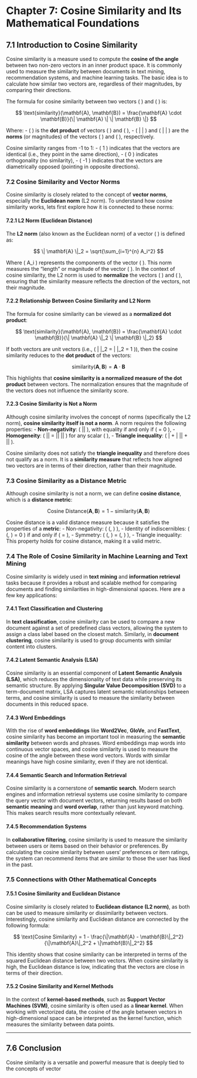

# Chapter 7: Cosine Similarity and Its Mathematical Foundations

## 7.1 Introduction to Cosine Similarity

Cosine similarity is a measure used to compute the **cosine of the angle** between two non-zero vectors in an inner product space. It is commonly used to measure the similarity between documents in text mining, recommendation systems, and machine learning tasks. The basic idea is to calculate how similar two vectors are, regardless of their magnitudes, by comparing their directions.

The formula for cosine similarity between two vectors \( \mathbf{A} \) and \( \mathbf{B} \) is:
  
  $$
  \text{similarity}(\mathbf{A}, \mathbf{B}) = \frac{\mathbf{A} \cdot \mathbf{B}}{\| \mathbf{A} \| \| \mathbf{B} \|}
$$
  
  Where:
  - \( \mathbf{A} \cdot \mathbf{B} \) is the **dot product** of vectors \( \mathbf{A} \) and \( \mathbf{B} \),
- \( \| \mathbf{A} \| \) and \( \| \mathbf{B} \| \) are the **norms** (or magnitudes) of the vectors \( \mathbf{A} \) and \( \mathbf{B} \), respectively.

Cosine similarity ranges from -1 to 1:
  - \( 1 \) indicates that the vectors are identical (i.e., they point in the same direction),
- \( 0 \) indicates orthogonality (no similarity),
- \( -1 \) indicates that the vectors are diametrically opposed (pointing in opposite directions).

### 7.2 Cosine Similarity and Vector Norms

Cosine similarity is closely related to the concept of **vector norms**, especially the **Euclidean norm** (L2 norm). 
To understand how cosine similarity works, lets first explore how it is connected to these norms:

#### 7.2.1 L2 Norm (Euclidean Distance)

The **L2 norm** (also known as the Euclidean norm) of a vector \( \mathbf{A} \) is defined as:

$$
\| \mathbf{A} \|_2 = \sqrt{\sum_{i=1}^{n} A_i^2}
$$

Where \( A_i \) represents the components of the vector \( \mathbf{A} \). This norm measures the "length" or magnitude of the vector \( \mathbf{A} \). In the context of cosine similarity, the L2 norm is used to **normalize** the vectors \( \mathbf{A} \) and \( \mathbf{B} \), ensuring that the similarity measure reflects the direction of the vectors, not their magnitude.

#### 7.2.2 Relationship Between Cosine Similarity and L2 Norm

The formula for cosine similarity can be viewed as a **normalized dot product**:

$$
\text{similarity}(\mathbf{A}, \mathbf{B}) = \frac{\mathbf{A} \cdot \mathbf{B}}{\| \mathbf{A} \|_2 \| \mathbf{B} \|_2}
$$

If both vectors are unit vectors (i.e., \( \| \mathbf{A} \|_2 = \| \mathbf{B} \|_2 = 1 \)), then the cosine similarity reduces to the **dot product** of the vectors:

$$
\text{similarity}(\mathbf{A}, \mathbf{B}) = \mathbf{A} \cdot \mathbf{B}
$$

This highlights that **cosine similarity is a normalized measure of the dot product** between vectors. The normalization ensures that the magnitude of the vectors does not influence the similarity score.

#### 7.2.3 Cosine Similarity is Not a Norm

Although cosine similarity involves the concept of norms (specifically the L2 norm), **cosine similarity itself is not a norm**. A norm requires the following properties:
- **Non-negativity**: \( \|\mathbf{A}\| \geq 0 \), with equality if and only if \( \mathbf{A} = 0 \),
- **Homogeneity**: \( \|\alpha \mathbf{A}\| = |\alpha| \|\mathbf{A}\| \) for any scalar \( \alpha \),
- **Triangle inequality**: \( \|\mathbf{A} + \mathbf{B}\| \leq \|\mathbf{A}\| + \|\mathbf{B}\| \).

Cosine similarity does not satisfy the **triangle inequality** and therefore does not qualify as a norm. It is a **similarity measure** that reflects how aligned two vectors are in terms of their direction, rather than their magnitude.

### 7.3 Cosine Similarity as a Distance Metric

Although cosine similarity is not a norm, we can define **cosine distance**, which is a **distance metric**:

$$
\text{Cosine Distance}(\mathbf{A}, \mathbf{B}) = 1 - \text{similarity}(\mathbf{A}, \mathbf{B})
$$

Cosine distance is a valid distance measure because it satisfies the properties of a **metric**:
- Non-negativity: \( \text{Cosine Distance}(\mathbf{A}, \mathbf{B}) \geq 0 \),
- Identity of indiscernibles: \( \text{Cosine Distance}(\mathbf{A}, \mathbf{B}) = 0 \) if and only if \( \mathbf{A} = \mathbf{B} \),
- Symmetry: \( \text{Cosine Distance}(\mathbf{A}, \mathbf{B}) = \text{Cosine Distance}(\mathbf{B}, \mathbf{A}) \),
- Triangle inequality: This property holds for cosine distance, making it a valid metric.

### 7.4 The Role of Cosine Similarity in Machine Learning and Text Mining

Cosine similarity is widely used in **text mining** and **information retrieval** tasks because it provides a robust and scalable method for comparing documents and finding similarities in high-dimensional spaces. Here are a few key applications:

#### 7.4.1 Text Classification and Clustering

In **text classification**, cosine similarity can be used to compare a new document against a set of predefined class vectors, allowing the system to assign a class label based on the closest match. Similarly, in **document clustering**, cosine similarity is used to group documents with similar content into clusters.

#### 7.4.2 Latent Semantic Analysis (LSA)

Cosine similarity is an essential component of **Latent Semantic Analysis (LSA)**, which reduces the dimensionality of text data while preserving its semantic structure. By applying **Singular Value Decomposition (SVD)** to a term-document matrix, LSA captures latent semantic relationships between terms, and cosine similarity is used to measure the similarity between documents in this reduced space.

#### 7.4.3 Word Embeddings

With the rise of **word embeddings** like **Word2Vec**, **GloVe**, and **FastText**, cosine similarity has become an important tool in measuring the **semantic similarity** between words and phrases. Word embeddings map words into continuous vector spaces, and cosine similarity is used to measure the cosine of the angle between these word vectors. Words with similar meanings have high cosine similarity, even if they are not identical.

#### 7.4.4 Semantic Search and Information Retrieval

Cosine similarity is a cornerstone of **semantic search**. Modern search engines and information retrieval systems use cosine similarity to compare the query vector with document vectors, returning results based on both **semantic meaning** and **word overlap**, rather than just keyword matching. This makes search results more contextually relevant.

#### 7.4.5 Recommendation Systems

In **collaborative filtering**, cosine similarity is used to measure the similarity between users or items based on their behavior or preferences. By calculating the cosine similarity between users’ preferences or item ratings, the system can recommend items that are similar to those the user has liked in the past.

### 7.5 Connections with Other Mathematical Concepts

#### 7.5.1 Cosine Similarity and Euclidean Distance

Cosine similarity is closely related to **Euclidean distance (L2 norm)**, as both can be used to measure similarity or dissimilarity between vectors. Interestingly, cosine similarity and Euclidean distance are connected by the following formula:

$$
\text{Cosine Similarity} = 1 - \frac{\|\mathbf{A} - \mathbf{B}\|_2^2}{\|\mathbf{A}\|_2^2 + \|\mathbf{B}\|_2^2}
$$

This identity shows that cosine similarity can be interpreted in terms of the squared Euclidean distance between two vectors. When cosine similarity is high, the Euclidean distance is low, indicating that the vectors are close in terms of their direction.

#### 7.5.2 Cosine Similarity and Kernel Methods

In the context of **kernel-based methods**, such as **Support Vector Machines (SVM)**, cosine similarity is often used as a **linear kernel**. When working with vectorized data, the cosine of the angle between vectors in high-dimensional space can be interpreted as the kernel function, which measures the similarity between data points.

---

## 7.6 Conclusion

Cosine similarity is a versatile and powerful measure that is deeply tied to the concepts of vector

